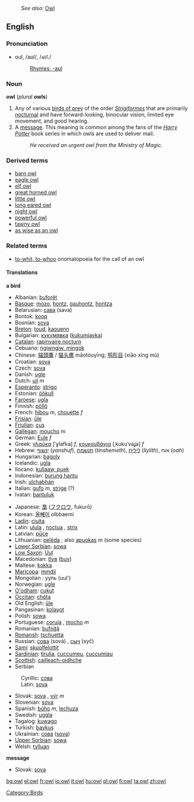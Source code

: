 :''See also:'' [[Owl]]
==English==

===Pronunciation===
*oul, /aʊl/, /<tt>aUl</tt>/ 
*:[[Rhymes:English:-aʊl|Rhymes: -aʊl]]

=== Noun ===
'''owl'''  (''plural'' '''owls''')
# Any of various [[bird of prey|birds of prey]] of the order ''[[Strigiformes]]'' that are primarily [[nocturnal]] and have forward-looking, binocular vision, limited eye movement, and good hearing. 
# A [[message]]. This meaning is common among the fans of the ''[[w:Harry Potter|Harry Potter]]'' book series in which owls are used to deliver mail.
#: ''He received an urgent owl from the Ministry of Magic.''

=== Derived terms ===
*[[barn owl]]
*[[eagle owl]]
*[[elf owl]]
*[[great horned owl]]
*[[little owl]]
*[[long eared owl]]
*[[night owl]]
*[[powerful owl]]
*[[tawny owl]]
*[[as wise as an owl]]

===Related terms ===
* [[to-whit, to-whoo]] onomatopoeia for the call of an owl


====Translations====
'''a bird'''
{{top}}
*Albanian: [[buforët]]
*[[Basque]]: [[mozo]], [[hontz]], [[gauhontz]], [[hontza]]
*Belarusian: [[сава]] (sava) {{f}}
*Bontok: [[koop]]
*Bosnian: [[sova#Bosnian|sova]] {{f}}
*[[Breton]]: [[toud]], [[kaouenn]]
*Bulgarian: [[кукумявка]] ([[kukumjavka]])
*[[Catalan]]: [[rapinyaire nocturn]]
*Cebuano: [[ngiwngiw, mingok]]
*Chinese: [[貓頭鷹]] / [[猫头鹰]] māotóuyīng; [[鸮形目]] (xiāo xíng mù)
*Croatian: [[sova]]
*Czech: [[sova]]
*Danish: [[ugle]]
*Dutch: [[uil]] ''m''
*[[Esperanto]]: [[strigo]]
*Estonian: [[öökull]]
*[[Faroese]]: [[ugla]]
*Finnish: [[pöllö]]
*French: [[hibou]] ''m'', [[chouette]] ''f''
*[[Frisian]]: [[ûle]]
*[[Friulian]]: [[çus]]
*[[Gallegan]]: [[moucho]] ''m''
*German: [[Eule]] ''f''
*Greek: [[γλαύκα]] [ˈɣlafka] ''f'', [[κουκουβάγια]] [ˌkukuˈvaʝa] ''f''
*Hebrew: [[ינשוף]] (''yanshuf''), [[תנשמת]] (''tinshemeth''), [[לילית]] (''liylith''), אוח (''oah'')
*Hungarian: [[bagoly]]
*Icelandic: [[ugla]]
*Ilocano: [[kullaaw, puek]]
*Indonesian: [[burung hantu]]
*Irish: [[ulchabhán]]
*Italian: [[gufo]] ''m'', [[strige]] (?)
*Ivatan: [[bantuluk]]
{{mid}}
*Japanese: [[梟]] ([[フクロウ]], fukurō)
*Korean: [[올빼미]] olbbaemi
*[[Ladin]]: [[ciuita]]
*Latin: [[ulula]] {{f}}, [[noctua]] {{f}}, [[strix]] {{f}}
*Latvian: [[pūce]]
*Lithuanian: [[pelėda]] {{f}}; also [[apuokas]] ''m'' (some species)
*[[Lower Sorbian]]: [[sowa]]
*[[Low Saxon]]: [[Uul]] {{f}}
*Macedonian: [[був]] ([[buv]])
*Maltese: [[kokka]]
*[[Maricopa]]: [[mmdii]]
*Mongolian : ууль (uul')
*Norwegian: [[ugle]]
*[[O'odham]]: [[cukut]]
*[[Occitan]]: [[chòta]]
*Old English: [[ule|ūle]]
*Pangasinan: [[kolayot]]
*Polish: [[sowa]] {{f}}
*Portuguese: [[coruja]] {{f}}, [[mocho]] ''m''
*Romanian: [[bufniţă]]
*[[Romansh]]: [[tschuetta]]
*Russian: [[сова]] (sová) {{f}}, [[сыч]] (syč) {{m}}
*[[Sami]]: [[skuolfelottit]]
*[[Sardinian]]: [[tirulia]], [[cuccumeu]], [[cuccumiau]]
*[[Scottish]]: [[cailleach-oidhche]]
*Serbian
:Cyrillic: [[сова#Serbian|сова]] {{f}}
:Latin: [[sova#Serbian|sova]] {{f}}
*Slovak: [[sova#Slovak|sova]] {{f}}, [[výr#Slovak|výr]] ''m''
*Slovenian: [[sova]] {{f}}
*Spanish: [[búho]] ''m'', [[lechuza]] {{f}}
*Swedish: [[uggla]]
*Tagalog: [[kuwago]]
*Turkish: [[baykuş]]
*Ukrainian: [[сова]] ([[sova]]) {{f}}
*[[Upper Sorbian]]: [[sowa]]
*Welsh: [[tylluan]]
{{bottom}}

'''message'''
{{top}}
*Slovak: [[sova#Slovak|sova]] {{f}}
{{mid}}
{{bottom}}

[[Category:Birds]]

[[bg:owl]]
[[el:owl]]
[[fr:owl]]
[[io:owl]]
[[it:owl]]
[[hu:owl]]
[[pl:owl]]
[[fi:owl]]
[[ta:owl]]
[[zh:owl]]